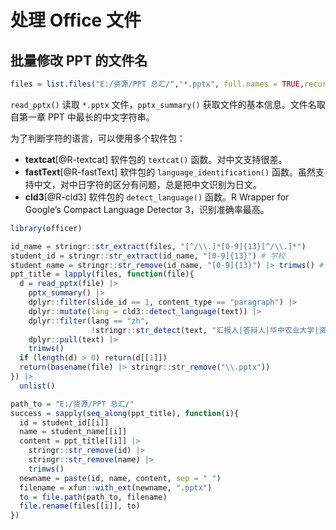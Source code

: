 # 处理 Office 文件 {#officer}


## 批量修改 PPT 的文件名 


```r
files = list.files("E:/资源/PPT 总汇/","*.pptx", full.names = TRUE,recursive = TRUE)
```

`read_pptx()` 读取 `*.pptx` 文件，`pptx_summary()` 获取文件的基本信息。文件名取自第一章 PPT 中最长的中文字符串。

为了判断字符的语言，可以使用多个软件包：

- **textcat**[@R-textcat] 软件包的 `textcat()` 函数。对中文支持很差。
- **fastText**[@R-fastText] 软件包的 `language_identification()` 函数。虽然支持中文，对中日字符的区分有问题，总是把中文识别为日文。
- **cld3**[@R-cld3] 软件包的 `detect_language()` 函数。R Wrapper for Google's Compact Language Detector 3，识别准确率最高。



```r
library(officer)

id_name = stringr::str_extract(files, "[^/\\.]*[0-9]{13}[^/\\.]*")
student_id = stringr::str_extract(id_name, "[0-9]{13}") # 学校
student_name = stringr::str_remove(id_name, "[0-9]{13}") |> trimws() # 姓名
ppt_title = lapply(files, function(file){
  d = read_pptx(file) |>
    pptx_summary() |>
    dplyr::filter(slide_id == 1, content_type == "paragraph") |>
    dplyr::mutate(lang = cld3::detect_language(text)) |>
    dplyr::filter(lang == "zh",
                  !stringr::str_detect(text, "汇报人|答辩人|华中农业大学|资源与环境学院|日期|[0-9]{13}|土壤学")) |>
    dplyr::pull(text) |>
    trimws()
  if (length(d) > 0) return(d[[1]])
  return(basename(file) |> stringr::str_remove("\\.pptx"))
}) |>
  unlist()

path_to = "E:/资源/PPT 总汇/"
success = sapply(seq_along(ppt_title), function(i){
  id = student_id[[i]]
  name = student_name[[i]]
  content = ppt_title[[i]] |> 
    stringr::str_remove(id) |>
    stringr::str_remove(name) |>
    trimws()
  newname = paste(id, name, content, sep = " ")
  filename = xfun::with_ext(newname, ".pptx")
  to = file.path(path_to, filename)
  file.rename(files[[i]], to)
})

```


